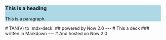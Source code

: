 
<div style="background-color:lightblue">
  <h3>This is a heading</h3>
  <p>This is a paragraph.</p>
</div>
# TAN(V) to `mdx-deck`
## powered by Now 2.0 
---
# This a deck
### written in Markdown
---
# And hosted on Now 2.0

